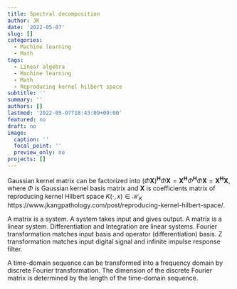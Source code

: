 ```yaml
---
title: Spectral decomposition
author: JK
date: '2022-05-07'
slug: []
categories:
  - Machine learning
  - Math
tags:
  - Linear algebra
  - Machine learning
  - Math
  - Reproducing kernel hilbert space
subtitle: ''
summary: ''
authors: []
lastmod: '2022-05-07T18:43:09+09:00'
featured: no
draft: no
image:
  caption: ''
  focal_point: ''
  preview_only: no
projects: []
---
```


Gaussian kernel matrix can be factorized into $(\Phi \textbf{X})^\textbf{H} \Phi \textbf{X} =\textbf{X}^\textbf{H} \Phi^\textbf{H} \Phi \textbf{X} = \textbf{X}^\textbf{H}\textbf{X}$, where $\Phi$ is Gaussian kernel basis matrix and $\textbf{X}$ is coefficients matrix of reproducing kernel Hilbert space $K(\cdot,x) \in \mathcal{H}_K$ https://www.jkangpathology.com/post/reproducing-kernel-hilbert-space/.  

A matrix is a system. A system takes input and gives output. A matrix is a linear system. Differentiation and Integration are linear systems. Fourier transformation matches input basis and operator (differentiation) basis. Z transformation matches input digital signal and infinite impulse response filter.

A time-domain sequence can be transformed into a frequency domain by discrete Fourier transformation. The dimension of the discrete Fourier matrix is determined by the length of the time-domain sequence.  

